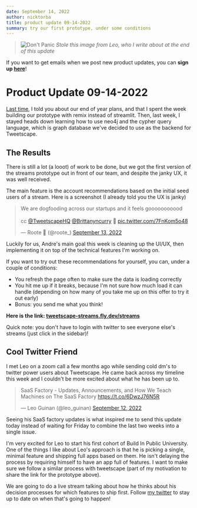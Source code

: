 ```yaml
---
date: September 14, 2022
author: nicktorba
title: product update 09-14-2022 
summary: try our first prototype, under some conditions
---
```


> ![Don't Panic](/ss/dont-panic.png)
*Stole this image from Leo, who I write about at the end of this update*

If you want to get emails when we post new product updates, you can **sign up [here](https://twitter.com/i/newsletters/subscribe/TweetscapeHQ)**! 

# Product Update 09-14-2022

[Last time](https://tweetscape.co/blog/productupdate-09-02-2022), I told you about our end of year plans, and that I spent the week building our prototype with remix instead of streamlit. Then, last week, I stayed heads down learning how to use neo4j and the cypher query language, which is graph database we've decided to use as the backend for Tweetscape.

## The Results

There is still a lot (a looot) of work to be done, but we got the first version of the streams prototype out in front of our team, and despite the janky UX, it was well received. 

The main feature is the account recommendations based on the initial seed users of a stream. Here is a screenshot (I already told you the UX is janky) 

<blockquote class="twitter-tweet"><p lang="en" dir="ltr">We are dogfooding across our startups and it feels gooooooooood<br/><br/>cc <a href="https://twitter.com/TweetscapeHQ?ref_src=twsrc%5Etfw">@TweetscapeHQ</a> <a href="https://twitter.com/Brittanyncurry?ref_src=twsrc%5Etfw">@Brittanyncurry</a> 🙂 <a href="https://t.co/7FnKom5o48">pic.twitter.com/7FnKom5o48</a></p>&mdash; Roote 🐘 (@roote_) <a href="https://twitter.com/roote_/status/1569487273695256577?ref_src=twsrc%5Etfw">September 13, 2022</a></blockquote> <script async src="https://platform.twitter.com/widgets.js" charset="utf-8"></script>

Luckily for us, Andre's main goal this week is cleaning up the UI/UX, then implementing it on top of the technical features I'm working on. 

If you want to try out these recommendations for yourself, you can, under a couple of conditions: 

* You refresh the page often to make sure the data is loading correctly
* You hit me up if it breaks, because I'm not sure how much load it can handle (depending on how many of you take me up on this offer to try it out early) 
* Bonus: you send me what you think! 

**Here is the link: [tweetscape-streams.fly.dev/streams](https://tweetscape-streams.fly.dev/streams)**

Quick note: you don't have to login with twitter to see everyone else's streams (just click in the sidebar)! 

## Cool Twitter Friend
I met Leo on a zoom call a few months ago while sending cold dm's to twitter power users about Tweetscape. He came back across my timeline this week and I couldn't be more excited about what he has been up to. 

<blockquote class="twitter-tweet"><p lang="en" dir="ltr">SaaS Factory - Updates, Announcements, and How We Teach Machines on The SaaS Factory <a href="https://t.co/6DwzJ76N5R">https://t.co/6DwzJ76N5R</a> </p> &mdash; Leo Guinan (@leo_guinan) <a href="https://twitter.com/leo_guinan/status/1569123750980747268?ref_src=twsrc%5Etfw">September 12, 2022</a></blockquote> <script async src="https://platform.twitter.com/widgets.js" charset="utf-8"></script>

Seeing his SaaS factory updates is what inspired me to send this update today instead of waiting for Friday to combine the last two weeks into a single issue. 

I'm very excited for Leo to start his first cohort of Build In Public University. One of the things I like about Leo's approach is that he is picking a single, minimal feature and shipping full apps based on them. He isn't delaying the process by requiring himself to have an app full of features. I want to make sure we follow a similar process with tweetscape (part of my motivation to share the link for the prototype above). 

We are going to do a live stream talking about how he thinks about his decision processes for which features to ship first. Follow [my twitter](https://twitter.com/nicktorba) to stay up to date on when that's going to happen! 

